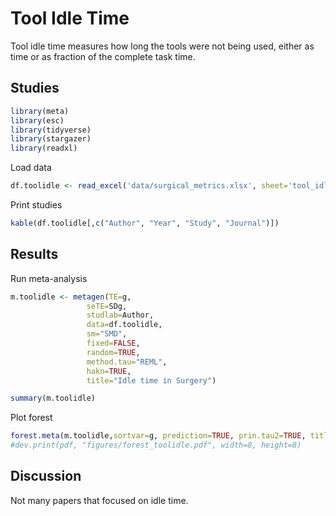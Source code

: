 # **Tool Idle Time**

Tool idle time measures how long the tools were not being used, either as time or as fraction of the complete task time.

## Studies
```r
library(meta)
library(esc)
library(tidyverse)
library(stargazer)
library(readxl)
```
Load data
```r
df.toolidle <- read_excel('data/surgical_metrics.xlsx', sheet='tool_idle')
```
Print studies
```r
kable(df.toolidle[,c("Author", "Year", "Study", "Journal")])
```
## Results
Run meta-analysis
```r
m.toolidle <- metagen(TE=g,
                 seTE=SDg,
                 studlab=Author,
                 data=df.toolidle,
                 sm="SMD",
                 fixed=FALSE,
                 random=TRUE,
                 method.tau="REML",
                 hakn=TRUE,
                 title="Idle time in Surgery")
```
```r
summary(m.toolidle)
```

Plot forest
```r
forest.meta(m.toolidle,sortvar=g, prediction=TRUE, prin.tau2=TRUE, title="Idle time in Surgery")
#dev.print(pdf, "figures/forest_toolidle.pdf", width=8, height=8)
```

## Discussion
Not many papers that focused on idle time.
